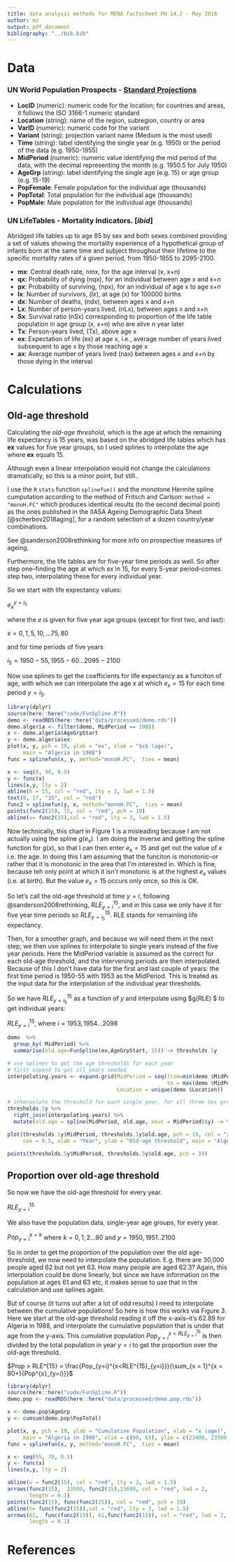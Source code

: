 ```yaml
---
title: data analysis methods for MENA factscheet PH 14.2 - May 2018
author: mz
output: pdf_document
bibliography: "../bib.bib"
---
```


# Data 

### UN World Population Prospects - [Standard Projections](https://esa.un.org/unpd/wpp/Download/Standard/CSV/)

* **LocID** (numeric): numeric code for the location; for countries and areas, it follows the ISO 3166-1 numeric standard
* **Location** (string): name of the region, subregion, country or area
* **VarID** (numeric): numeric code for the variant
* **Variant** (string): projection variant name (Medium is the most used)
* **Time** (string): label identifying the single year (e.g. 1950) or the period of the data (e.g. 1950-1955)
* **MidPeriod** (numeric): numeric value identifying the mid period of the data, with the decimal representing the month (e.g. 1950.5 for July 1950)
* **AgeGrp** (string): label identifying the single age (e.g. 15) or age group (e.g. 15-19)
* **PopFemale**: Female population for the individual age (thousands)
* **PopTotal**: Total population for the individual age (thousands)
* **PopMale**: Male population for the individual age (thousands)

### UN LifeTables - Mortality Indicators. [*ibid*]

Abridged life tables up to age 85 by sex and both sexes combined providing a set of values showing the mortality experience of a hypothetical group of infants born at the same time and subject throughout their lifetime to the specific mortality rates of a given period, from 1950-1955 to 2095-2100.

* **mx**: Central death rate, nmx, for the age interval (x, x+n)
* **qx**: Probability of dying (nqx), for an individual between age x and x+n
* **px**: Probability of surviving, (npx), for an individual of age x to age x+n
* **lx**: Number of survivors, (lx), at age (x) for 100000 births
* **dx**: Number of deaths, (ndx), between ages x and x+n
* **Lx**: Number of person-years lived, (nLx), between ages x and x+n
* **Sx**: Survival ratio (nSx) corresponding to proportion of the life table population in age group (x, x+n) who are alive n year later
* **Tx**: Person-years lived, (Tx), above age x
* **ex**: Expectation of life (ex) at age x, i.e., average number of years lived subsequent to age x by those reaching age x
* **ax**: Average number of years lived (nax) between ages x and x+n by those dying in the interval

# Calculations

## Old-age threshold 

Calculating the *old-age threshold*, which is the age at which the remaining life expectancy is 15 years, was based on the abridged life tables which has **ex** values for five year groups, so I used splines to interpolate the age where **ex** equals 15. 

Although even a linear interpolation would not change the calculations dramatically, so this is a minor point, but still..

I use the `R` `stats` function `splinefun()` and the monotone Hermite spline cumputation according to the method of Fritsch and Carlson: `method = "monoH.FC"` which produces identical results (to the second decimal point)  as the ones published in the IIASA Ageing Demographic Data Sheet [@scherbov2018aging], for a random selection of a dozen country/year combinations. 

See @sanderson2008rethinking for more info on prospective measures of ageing. 

Furthermore, the life tables are for five-year time periods as well. So after step one--finding the age at which ex in 15, for every 5-year period--comes step two, interpolating these for every individual year. 

So we start with life expectancy values:

$e^{y = i_5}_{x}$ 

where the $e$ is given for five year age groups (except for first two, and last): 

$x = 0,1,5,10,...75, 80$ 

and for time periods of five years 

$i_5 = 1950-55, 1955-60... 2095-2100$

Now use splines to get the coefficients for life expectancy as a funciton of age, with which we can interpolate the age $x$ at which $e_x = 15$ for each time period $y = i_5$. 


```r
library(dplyr)
source(here::here("code/FunSpline.R"))
demo <- readRDS(here::here("data/processed/demo.rds"))
demo.algeria <- filter(demo, MidPeriod == 1988)
x <- demo.algeria$AgeGrpStart
y <- demo.algeria$ex
plot(x, y, pch = 19, ylab = "ex", xlab = "$x$ (age)",
     main = "Algeria in 1988")
func = splinefun(x, y, method="monoH.FC",  ties = mean)

x <- seq(0, 90, 0.5)
y <- func(x)
lines(x,y, lty = 2)
abline(h = 15, col = "red", lty = 3, lwd = 1.5)
text(0, 17, "15", col = "red")
func2 = splinefun(y, x, method="monoH.FC",  ties = mean)
points(func2(15), 15, col = "red", pch = 19)
abline(v= func2(15),col = "red", lty = 3, lwd = 1.5)

```

Now technically, this chart in Figure 1 is a misleading because I am not actually using the spline $g(e_x)$. I am doing the inverse and getting the spline function for $g(x)$, so that I can then enter $e_x = 15$ and get out the value of $x$ i.e. the age. In doing this I am assuming that the funciton is monotonic--or rather that it is monotonic in the area that I'm interested in. Which is fine, because teh only point at which it isn't monotonic is at the highest $e_x$ values (i.e. at birth). But the value $e_x=15$ occurs only once, so this is OK.

So let's call the old-age threshold at time $y = i$, following @sanderson2008rethinking, $RLE^{15}_{y=i}$, and in this case we only have it for five year time periods so $RLE^{15}_{y=i_5}$. RLE stands for remainling life expectancy.


Then, for a smoother graph, and because we will need them in the next step, we then use splines to interpolate to single years instead of the five year periods. Here the MidPeriod variable is assumed as the correct for each old-age threshold, and the intervening periods are then interpolated. Because of this I don't have data for the first and last couple of years: the first time period is 1950-55 with 1953 as the MidPeriod. This is treated  as the input data for the interpolation of the individual year thresholds. 

So we have $RLE^{15}_{y=i_5}$ as a function of $y$ and interpolate using $g(RLE) $ to get individual years:

$RLE^{15}_{y=i}$, where $i=1953, 1954... 2098$


```r
demo  %>% 
  group_by( MidPeriod) %>% 
  summarise(old.age=FunSpline(ex,AgeGrpStart, 15)) -> thresholds.5y

# use splines to get the age thresholds for each year
# first expand to get all years needed
interpolating.years <- expand.grid(MidPeriod = seq(from=min(demo $MidPeriod),
                                                   to = max(demo $MidPeriod), by = 1),
                                   Location = unique(demo $Location))

# interpolate the threshold for each single year, for all three Sex groups
thresholds.5y %>% 
  right_join(interpolating.years) %>% 
  mutate(old.age = spline(MidPeriod, old.age, xout = MidPeriod)$y) -> thresholds.1y

plot(thresholds.1y$MidPeriod, thresholds.1y$old.age, pch = 19, col = "red",
     cex = 0.5, xlab = "Year", ylab = "Old-age threshold", main = "Algeria")

points(thresholds.5y$MidPeriod, thresholds.5y$old.age, pch = 19)

```



## Proportion over old-age threshold

So now we have the old-age threshold for every year. 

$RLE^{15}_{y=i}$

We also have the population data, single-year age groups, for every year. 

$Pop_{y=i}^{x=k}$ where $k = 0,1,2...80$ and $y = 1950, 1951.. 2100$


So in order to get the proportion of the population over the old age-threshold, we now need to interpolate the population. E.g. there are 30,000 people aged 62 but not yet 63. How many people are aged 62.3? Again, this interpolation could be done linearly, but since we have information on the population at ages 61 and 63 etc, it makes sense to use that in the calculation and use splines again. 

But of course (it turns out after a lot of odd results) I need to interpolate between the cumulative populations! So here is how this works via Figure 3. Here we start at the old-age threshold reading it off the x-axis--it's 62.89 for Algeria in 1988, and interpolate the cumulative population that is under that age from the y-axis. This cumulative population $Pop_{y=i}^{x<RLE^{15}_{y=i}}$ is then divided by the total population in year $y=i$ to get the proportion over the old-age threshold.

$Prop > RLE^{15} = \frac{Pop_{y=i}^{x<RLE^{15}_{y=i}}}{\sum_{x = 1}^{x = 80+}{Pop^{x}_{y=i}}}$



```r
library(dplyr)
source(here::here("code/FunSpline.R"))
demo.pop <- readRDS(here::here("data/processed/demo.pop.rds"))

x <- demo.pop$AgeGrp
y <- cumsum(demo.pop$PopTotal)

plot(x, y, pch = 19, ylab = "Cumulative Population", xlab = "x (age)",
     main = "Algeria in 1988", xlim = c(60, 65), ylim = c(23400, 23900))
func = splinefun(x, y, method="monoH.FC",  ties = mean)

x <- seq(55, 70, 0.5)
y <- func(x)
lines(x,y, lty = 2)

abline(v = func2(15), col = "red", lty = 3, lwd = 1.5)
arrows(func2(15),  23500, func2(15),23600, col = "red", lwd = 2,
       length = 0.1) 
points(func2(15), func(func2(15)), col = "red", pch = 19)
abline(h= func(func2(15)),col = "red", lty = 3, lwd = 1.5)
arrows(62,  func(func2(15)), 61,func(func2(15)), col = "red", lwd = 2,
       length = 0.1) 

```
 


# References